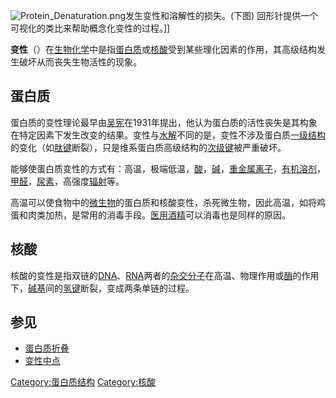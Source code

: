 [[File:Protein_Denaturation.png|thumb]]发生变性和溶解性的损失。(下图) 回形针提供一个可视化的类比来帮助概念化变性的过程。]]

'''变性'''（{{lang-en|Denaturation}}）在[[生物化学|生物化学]]中是指[[蛋白质|蛋白质]]或[[核酸|核酸]]受到某些理化因素的作用，其高级结构发生破坏从而丧失生物活性的现象。

==蛋白质==
蛋白质的变性理论最早由[[吴宪|吴宪]]在1931年提出，他认为蛋白质的活性丧失是其构象在特定因素下发生改变的结果。变性与[[水解|水解]]不同的是，变性不涉及蛋白质[[一级结构|一级结构]]的变化（如[[肽键|肽键]]断裂），只是维系蛋白质高级结构的[[次级键|次级键]]被严重破坏。

能够使蛋白质变性的方式有：高温，极端低温，[[酸|酸]]，[[碱|碱]]，[[重金属|重金属]][[离子|离子]]，[[有机溶剂|有机溶剂]]，[[甲醛|甲醛]]，[[尿素|尿素]]，高强度[[辐射|辐射]]等。

高温可以使食物中的[[微生物|微生物]]的蛋白质和核酸变性，杀死微生物，因此高温，如将鸡蛋和肉类加热，是常用的消毒手段。[[医用酒精|医用酒精]]可以消毒也是同样的原因。

==核酸==
{{Main|核酸热力学}}
核酸的变性是指双链的[[DNA|DNA]]、[[RNA|RNA]]两者的[[分子杂交|杂交分子]]在高温、物理作用或[[酶|酶]]的作用下，[[碱基|碱基]]间的[[氢键|氢键]]断裂，变成两条单链的过程。

==参见==
* [[蛋白质折叠|蛋白质折叠]]
* [[变性中点|变性中点]]

[[Category:蛋白质结构|Category:蛋白质结构]]
[[Category:核酸|Category:核酸]]
{{生物小作品}}